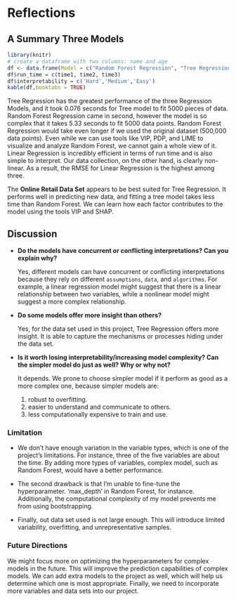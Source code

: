 # Reflections

## A Summary Three Models

```r
library(knitr)
# create a dataframe with two columns: name and age
df <- data.frame(Model = c("Random Forest Regression", "Tree Regression", "Linear Regression"), RMSE = c(3.87, 1.60, 7.54))
df$run_time = c(time1, time2, time3)
df$interpretability = c('Hard','Medium','Easy')
kable(df,booktabs = TRUE)
```

Tree Regression has the greatest performance of the three Regression Models, and it took 0.076 seconds for Tree model to fit 5000 pieces of data. Random Forest Regression came in second, however the model is so complex that it takes 5.33 seconds to fit 5000 data points. Random Forest Regression would take even longer if we used the original dataset (500,000 data points). Even while we can use tools like VIP, PDP, and LIME to visualize and analyze Random Forest, we cannot gain a whole view of it. Linear Regression is incredibly efficient in terms of run time and is also simple to interpret. Our data collection, on the other hand, is clearly non-linear. As a result, the RMSE for Linear Regression is the highest among three.

The **Online Retail Data Set** appears to be best suited for Tree Regression. It performs well in predicting new data, and fitting a tree model takes less time than Random Forest. We can learn how each factor contributes to the model using the tools VIP and SHAP.

## Discussion

-   **Do the models have concurrent or conflicting interpretations? Can you explain why?**

    Yes, different models can have concurrent or conflicting interpretations because they rely on different `assumptions`, `data`, and `algorithms`. For example, a linear regression model might suggest that there is a linear relationship between two variables, while a nonlinear model might suggest a more complex relationship.

-   **Do some models offer more insight than others?**

    Yes, for the data set used in this project, Tree Regression offers more insight. It is able to capture the mechanisms or processes hiding under the data set.

-   **Is it worth losing interpretability/increasing model complexity? Can the simpler model do just as well? Why or why not?**

    It depends. We prone to choose simpler model if it perform as good as a more complex one, because simpler models are:

    1.  robust to overfitting.
    2.  easier to understand and communicate to others.
    3.  less computationally expensive to train and use.

### Limitation

-   We don't have enough variation in the variable types, which is one of the project's limitations. For instance, three of the five variables are about the time. By adding more types of variables, complex model, such as Random Forest, would have a better performance.

-   The second drawback is that I'm unable to fine-tune the hyperparameter. 'max_depth' in Random Forest, for instance. Additionally, the computational complexity of my model prevents me from using bootstrapping.

-   Finally, out data set used is not large enough. This will introduce limited variability, overfitting, and unrepresentative samples.

### Future Directions

We might focus more on optimizing the hyperparameters for complex models in the future. This will improve the prediction capabilities of complex models. We can add extra models to the project as well, which will help us determine which one is most appropriate. Finally, we need to incorporate more variables and data sets into our project.
